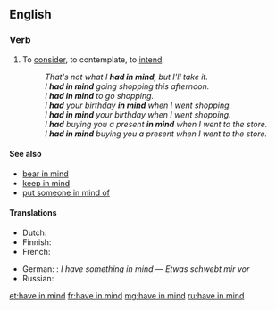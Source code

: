 ==English==

===Verb===
{{head|en|verb|head=[[have]] [[in]] [[mind]]}}

# {{context|transitive|idiomatic|lang=en}} To [[consider]], to contemplate, to [[intend]].
#: ''That's not what I '''had in mind''', but I'll take it.''
#: ''I '''had in mind''' going shopping this afternoon.''
#: ''I '''had in mind''' to go shopping.''
#: ''I '''had''' your birthday '''in mind''' when I went shopping.''
#: ''I '''had in mind''' your birthday when I went shopping.''
#: ''I '''had''' buying you a present '''in mind''' when I went to the store.''
#: ''I '''had in mind''' buying you a present when I went to the store.''

====See also====
* [[bear in mind]]
* [[keep in mind]]
* [[put someone in mind of]]

====Translations====
{{trans-top|consider, intend}}
* Dutch: {{t|nl|in gedachte hebben}}
* Finnish: {{t|fi|[[olla]] [[mielessä]]}}
* French: {{t|fr|avoir en tête}}
{{trans-mid}}
* German: {{t|de|vorschweben}}: ''I have something in mind'' — ''Etwas schwebt mir vor''
* Russian: {{t+|ru|име́ть в виду́}}
{{trans-bottom}}

[[et:have in mind]]
[[fr:have in mind]]
[[mg:have in mind]]
[[ru:have in mind]]